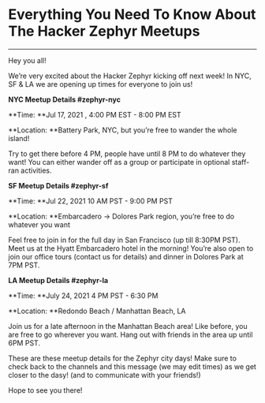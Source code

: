 

# Everything You Need To Know About The Hacker Zephyr Meetups

<hr />

Hey you all!

We’re very excited about the Hacker Zephyr kicking off next week! In NYC, SF & LA we are opening up times for everyone to join us!

**NYC Meetup Details #zephyr-nyc**

**Time: **Jul 17, 2021 , 4:00 PM EST - 8:00 PM EST

**Location: **Battery Park, NYC, but you’re free to wander the whole island!

Try to get there before 4 PM, people have until 8 PM to do whatever they want! You can either wander off as a group or participate in optional staff-ran activities.

**SF Meetup Details #zephyr-sf**

**Time: **Jul 22, 2021 10 AM PST - 9:00 PM PST

**Location: **Embarcadero -> Dolores Park region, you’re free to do whatever you want

Feel free to join in for the full day in San Francisco (up till 8:30PM PST). Meet us at the Hyatt Embarcadero hotel in the morning! You’re also open to join our office tours (contact us for details) and dinner in Dolores Park at 7PM PST.    

**LA Meetup Details #zephyr-la**

**Time: **July 24, 2021 4 PM PST - 6:30 PM 

**Location: **Redondo Beach / Manhattan Beach, LA

Join us for a late afternoon in the Manhattan Beach area! Like before, you are free to go wherever you want. Hang out with friends in the area up until 6PM PST.

These are these meetup details for the Zephyr city days! Make sure to check back to the channels and this message (we may edit times) as we get closer to the dasy! (and to communicate with your friends!)

Hope to see you there!

